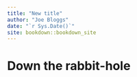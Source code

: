 ```yaml
--- 
title: "New title"
author: "Joe Bloggs"
date: "`r Sys.Date()`"
site: bookdown::bookdown_site
---
```


# Down the rabbit-hole

